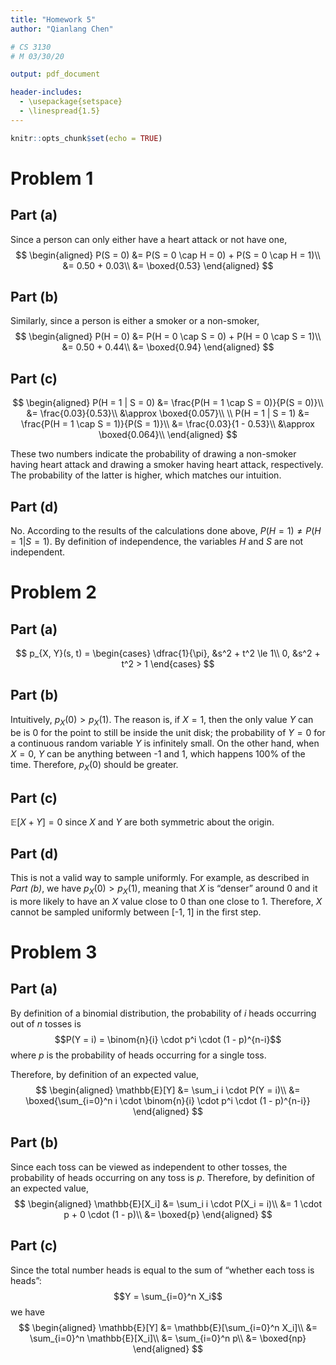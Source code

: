 ```yaml
---
title: "Homework 5"
author: "Qianlang Chen"

# CS 3130
# M 03/30/20

output: pdf_document

header-includes:
  - \usepackage{setspace}
  - \linespread{1.5}
---
```


```r
knitr::opts_chunk$set(echo = TRUE)
```

# Problem 1

## Part (a)

Since a person can only either have a heart attack or not have one,
$$
\begin{aligned}
  P(S = 0) &= P(S = 0 \cap H = 0) + P(S = 0 \cap H = 1)\\
           &= 0.50 + 0.03\\
           &= \boxed{0.53}
\end{aligned}
$$

## Part (b)

Similarly, since a person is either a smoker or a non-smoker,
$$
\begin{aligned}
  P(H = 0) &= P(H = 0 \cap S = 0) + P(H = 0 \cap S = 1)\\
           &= 0.50 + 0.44\\
           &= \boxed{0.94}
\end{aligned}
$$

## Part (c)

$$
\begin{aligned}
  P(H = 1 | S = 0) &= \frac{P(H = 1 \cap S = 0)}{P(S = 0)}\\
                   &= \frac{0.03}{0.53}\\
                   &\approx \boxed{0.057}\\
  \\
  P(H = 1 | S = 1) &= \frac{P(H = 1 \cap S = 1)}{P(S = 1)}\\
                   &= \frac{0.03}{1 - 0.53}\\
                   &\approx \boxed{0.064}\\
\end{aligned}
$$

These two numbers indicate the probability of drawing a non-smoker having heart attack and drawing a smoker having heart attack, respectively. The probability of the latter is higher, which matches our intuition.

## Part (d)

No. According to the results of the calculations done above, $P(H = 1) \ne P(H = 1 | S = 1)$. By definition of independence, the variables $H$ and $S$ are not independent.

\pagebreak
# Problem 2

## Part (a)

$$
p_{X, Y}(s, t) = \begin{cases}
  \dfrac{1}{\pi}, &s^2 + t^2 \le 1\\
  0,              &s^2 + t^2 > 1
\end{cases}
$$

## Part (b)

Intuitively, $p_{X}(0) > p_{X}(1)$. The reason is, if $X = 1$, then the only value $Y$ can be is 0 for the point to still be inside the unit disk; the probability of $Y = 0$ for a continuous random variable $Y$ is infinitely small. On the other hand, when $X = 0$, $Y$ can be anything between -1 and 1, which happens 100% of the time. Therefore, $p_{X}(0)$ should be greater.

## Part (c)

$\mathbb{E}[X + Y] = 0$ since $X$ and $Y$ are both symmetric about the origin.

## Part (d)

This is not a valid way to sample uniformly. For example, as described in *Part (b)*, we have $p_{X}(0) > p_{X}(1)$, meaning that $X$ is "denser" around 0 and it is more likely to have an $X$ value close to 0 than one close to 1. Therefore, $X$ cannot be sampled uniformly between [-1, 1] in the first step.

\pagebreak
# Problem 3

## Part (a)

By definition of a binomial distribution, the probability of $i$ heads occurring out of $n$ tosses is
$$P(Y = i) = \binom{n}{i} \cdot p^i \cdot (1 - p)^{n-i}$$
where $p$ is the probability of heads occurring for a single toss.

Therefore, by definition of an expected value,
$$
\begin{aligned}
  \mathbb{E}[Y] &= \sum_i i \cdot P(Y = i)\\
                &= \boxed{\sum_{i=0}^n i \cdot \binom{n}{i} \cdot p^i \cdot (1 - p)^{n-i}}
\end{aligned}
$$

## Part (b)

Since each toss can be viewed as independent to other tosses, the probability of heads occurring on any toss is $p$. Therefore, by definition of an expected value,
$$
\begin{aligned}
  \mathbb{E}[X_i] &= \sum_i i \cdot P(X_i = i)\\
                &= 1 \cdot p + 0 \cdot (1 - p)\\
                &= \boxed{p}
\end{aligned}
$$

## Part (c)

Since the total number heads is equal to the sum of "whether each toss is heads":
$$Y = \sum_{i=0}^n X_i$$
we have
$$
\begin{aligned}
  \mathbb{E}[Y] &= \mathbb{E}[\sum_{i=0}^n X_i]\\
                &= \sum_{i=0}^n \mathbb{E}[X_i]\\
                &= \sum_{i=0}^n p\\
                &= \boxed{np}
\end{aligned}
$$

